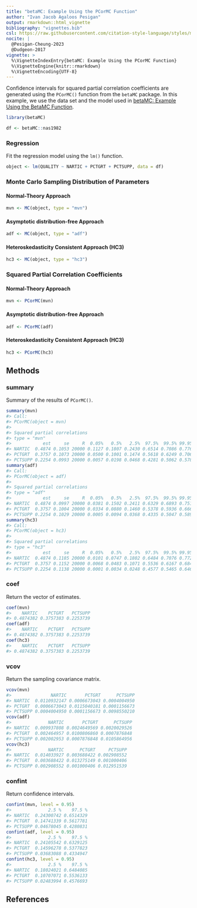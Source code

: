 ```yaml
---
title: "betaMC: Example Using the PCorMC Function"
author: "Ivan Jacob Agaloos Pesigan"
output: rmarkdown::html_vignette
bibliography: "vignettes.bib"
csl: https://raw.githubusercontent.com/citation-style-language/styles/master/apa.csl
nocite: |
  @Pesigan-Cheung-2023
  @Dudgeon-2017
vignette: >
  %\VignetteIndexEntry{betaMC: Example Using the PCorMC Function}
  %\VignetteEngine{knitr::rmarkdown}
  %\VignetteEncoding{UTF-8}
---
```




Confidence intervals for
squared partial correlation coefficients
are generated using
the `PCorMC()` function from the `betaMC` package.
In this example,
we use the data set and the model used in
[betaMC: Example Using the BetaMC Function](example-beta-mc.html).


``` r
library(betaMC)
```




``` r
df <- betaMC::nas1982
```

### Regression

Fit the regression model using the `lm()` function.


``` r
object <- lm(QUALITY ~ NARTIC + PCTGRT + PCTSUPP, data = df)
```

### Monte Carlo Sampling Distribution of Parameters

#### Normal-Theory Approach


``` r
mvn <- MC(object, type = "mvn")
```

#### Asymptotic distribution-free Approach


``` r
adf <- MC(object, type = "adf")
```

#### Heteroskedasticity Consistent Approach (HC3)


``` r
hc3 <- MC(object, type = "hc3")
```

### Squared Partial Correlation Coefficients

#### Normal-Theory Approach


``` r
mvn <- PCorMC(mvn)
```

#### Asymptotic distribution-free Approach


``` r
adf <- PCorMC(adf)
```

#### Heteroskedasticity Consistent Approach (HC3)


``` r
hc3 <- PCorMC(hc3)
```

## Methods

### summary

Summary of the results of `PCorMC()`.


``` r
summary(mvn)
#> Call:
#> PCorMC(object = mvn)
#> 
#> Squared partial correlations
#> type = "mvn"
#>            est     se     R  0.05%   0.5%   2.5%  97.5%  99.5% 99.95%
#> NARTIC  0.4874 0.1053 20000 0.1127 0.1807 0.2430 0.6514 0.7086 0.7763
#> PCTGRT  0.3757 0.1073 20000 0.0500 0.1001 0.1474 0.5618 0.6249 0.7069
#> PCTSUPP 0.2254 0.0993 20000 0.0057 0.0198 0.0468 0.4281 0.5062 0.5782
summary(adf)
#> Call:
#> PCorMC(object = adf)
#> 
#> Squared partial correlations
#> type = "adf"
#>            est     se     R  0.05%   0.5%   2.5%  97.5%  99.5% 99.95%
#> NARTIC  0.4874 0.0997 20000 0.0381 0.1502 0.2411 0.6329 0.6893 0.7518
#> PCTGRT  0.3757 0.1004 20000 0.0334 0.0880 0.1460 0.5378 0.5936 0.6666
#> PCTSUPP 0.2254 0.1029 20000 0.0005 0.0094 0.0368 0.4335 0.5047 0.5897
summary(hc3)
#> Call:
#> PCorMC(object = hc3)
#> 
#> Squared partial correlations
#> type = "hc3"
#>            est     se     R  0.05%   0.5%   2.5%  97.5%  99.5% 99.95%
#> NARTIC  0.4874 0.1185 20000 0.0101 0.0747 0.1802 0.6484 0.7076 0.7726
#> PCTGRT  0.3757 0.1152 20000 0.0068 0.0483 0.1071 0.5536 0.6167 0.6846
#> PCTSUPP 0.2254 0.1138 20000 0.0001 0.0034 0.0248 0.4577 0.5465 0.6468
```

### coef

Return the vector of estimates.


``` r
coef(mvn)
#>    NARTIC    PCTGRT   PCTSUPP 
#> 0.4874382 0.3757383 0.2253739
coef(adf)
#>    NARTIC    PCTGRT   PCTSUPP 
#> 0.4874382 0.3757383 0.2253739
coef(hc3)
#>    NARTIC    PCTGRT   PCTSUPP 
#> 0.4874382 0.3757383 0.2253739
```

### vcov

Return the sampling covariance matrix.


``` r
vcov(mvn)
#>               NARTIC       PCTGRT      PCTSUPP
#> NARTIC  0.0110932147 0.0006673043 0.0004004950
#> PCTGRT  0.0006673043 0.0115040181 0.0001156673
#> PCTSUPP 0.0004004950 0.0001156673 0.0098550210
vcov(adf)
#>              NARTIC       PCTGRT      PCTSUPP
#> NARTIC  0.009937808 0.0024649569 0.0020029526
#> PCTGRT  0.002464957 0.0100806860 0.0007876848
#> PCTSUPP 0.002002953 0.0007876848 0.0105864956
vcov(hc3)
#>              NARTIC      PCTGRT     PCTSUPP
#> NARTIC  0.014033927 0.003688422 0.002908552
#> PCTGRT  0.003688422 0.013275149 0.001000406
#> PCTSUPP 0.002908552 0.001000406 0.012951539
```

### confint

Return confidence intervals.


``` r
confint(mvn, level = 0.95)
#>              2.5 %    97.5 %
#> NARTIC  0.24300742 0.6514329
#> PCTGRT  0.14741339 0.5617781
#> PCTSUPP 0.04678045 0.4280831
confint(adf, level = 0.95)
#>              2.5 %    97.5 %
#> NARTIC  0.24105542 0.6329125
#> PCTGRT  0.14596278 0.5377823
#> PCTSUPP 0.03683088 0.4334947
confint(hc3, level = 0.95)
#>              2.5 %    97.5 %
#> NARTIC  0.18024021 0.6484085
#> PCTGRT  0.10707071 0.5536133
#> PCTSUPP 0.02483994 0.4576693
```

## References
